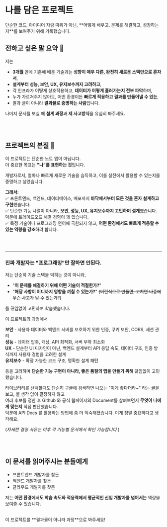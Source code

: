 
# 나를 담은 프로젝트

<Callout type="info" emoji="ℹ️">
  단순한 코드, 아이디어 자랑 따위가 아닌,
  **어떻게 배우고, 문제를 해결하고, 성장하는지**를 보여주기 위해 기록했습니다.
</Callout>

[//]: # (실제 웹상에 24시간 배포되는 웹서버를 클라우드로 여러개 구성하고<br/>)
[//]: # (각종 보안정책에 의한 제약을 지키면서도 원활한 통신이 가능하게끔 처리하는 등, 인프라 구축 그 자체에 많은 노력을 투자했습니다.)
[//]: # (또한, 비용적인 이유로 가동중인 모든 클라우드가 무료 플랜이기 때문에 성능적인 제약이 굉장히 컸는데,<br/>)
[//]: # (이런 저사양 환경 덕분에 **적당히 검색해서 나오는 아무 라이브러리, 아무 기법을 사용하는것보다**<br/> 다양한 도구들을 찾아보고 비교하며 어떤 장단점이 있는지 판단하고)
[//]: # (트레이드오프에 놓였을때 프로젝트의 현 상황, 목적, 추후 확장성 등 여러가지 요소를 제가 직접 판단해야 하기 때문에 정말 좋은 경험이 되었습니다.)


## 전하고 싶은 말  요약 📢

저는

- **3개월** 만에 기존에 배운 기술과는 **성향이 매우 다른, 완전히 새로운 스택만으로 혼자서**,
- **설계부터 성능, 보안, UX, 유지보수까지 고려하고**,
- 각 인프라가 어떻게 상호작용하고, **데이터가 어떻게 흘러가는지 전부 파악**하며,
- 누가 가르쳐주지 않아도, 어떤 환경이든 **빠르게 적응하고 결과를 만들어낼 수 있는**,
- 말과 글이 아니라 **결과물로 증명하는 사람**입니다.

나머지 문서를 보실 때 **설계 과정**과 **제 사고방식**을 유심히 봐주세요.

<br/>
<br/>

## 프로젝트의 본질 🎯

이 프로젝트는 단순한 노트 앱이 아닙니다.<br/>
더 중요한 목표는 **"나"를 표현하는 것**입니다.

개발자로서, 얼마나 빠르게 새로운 기술을 습득하고, 이를 실전에서 활용할 수 있는지를 증명하고 싶었습니다.

**그래서:**<br/>
✅ 프론트엔드, 백엔드, 데이터베이스, 배포까지 **바닥에서부터 모든 것을 혼자 설계하고 구현**했습니다.<br/>
✅ 단순한 기능 나열이 아니라, **보안, 성능, UX, 유지보수까지 고민하며 설계**했습니다. 덕분에 트레이드오프 해결 경험이 꽤 있습니다.<br/>
✅ 특정 기술이나 프로그래밍 언어에 국한되지 않고, **어떤 환경에서도 빠르게 적응할 수 있는 역량을 강조**하려 합니다.

<br/>
<br/>

---

### 진짜 개발자는 "프로그래밍"만 잘하면 안된다.

저는 단순히 기술 스택을 익히는 것이 아니라,<br/>
- "**이 문제를 해결하기 위해 어떤 기술이 적절한가?**"
- "**해당 사항이 어디까지 영향을 끼칠 수 있는가?**" <s>(이런식으로 만들면, 고치면 나중에 무슨 사고가 날 수 있는가?)</s>

를 끊임없이 고민하며 학습했습니다.<br/>

이 프로젝트의 과정에서<br/>

 **보안** - 사용자 데이터와 백엔드 서버를 보호하기 위한 인증, 쿠키 보안, CORS, 세션 관리<br/>
 **성능** - 데이터 압축, 캐싱, API 최적화, 서버 부하 최소화<br/>
 **UX** - 단순한 UI 디자인이 아닌, 백엔드 설계부터 API 응답 속도, 데이터 구조, 인증 방식까지 사용자 경험을 고려한 설계 <br/>
 **유지보수** - 확장 가능한 코드 구조, 명확한 설계 패턴<br/>

등을 고려하며 **단순한 기능 구현이 아니라, 좋은 품질의 앱을 만들기 위해** 끊임없이 고민했습니다.

라이브러리를 선택할때도 단순히 구글에 검색하면 나오는 "이게 좋다더라~" 라는 글을 보고, 별 생각 없이 결정하지 않고<br/>
여러 후보를 정한 후 Github 와 공식 웹페이지의 Document를 살펴보면서 **무엇이 나에게 맞는지** 직접 판단했습니다.<br/>
덕분에 API Docs 를 활용하는 방법에 좀 더 익숙해졌습니다. 이게 정말 중요하다고 생각해요.<br/>

(*자세한 결정 사유는 이후 각 기능별 문서에서 확인 가능합니다.*)

<br/>
<br/>

## 이 문서를 읽어주시는 분들에게

- 프론트엔드 개발자를 찾든
- 백엔드 개발자를 찾든
- 클라우드 개발자를 찾든

저는 **어떤 환경에서도 학습 속도와 적응력에서 평균적인 신입 개발자를 넘어서는** 역량을 보여줄 수 있습니다.

<br/>
<span className="text-xl">이 프로젝트를 **결과물이 아니라 과정**으로 봐주세요!</span>